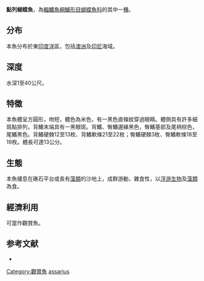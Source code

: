 {{Speciesbox
| name = 點列蝴蝶魚
| image = Chaetodon assarius RLS.jpg
| image_width = 250px
| status = LC
| status_system = IUCN3.1
| genus = Chaetodon
| species = assarius
| authority = [[Waite|Waite]], 1905
| synonyms = 
}}
'''點列蝴蝶魚'''，為[[輻鰭魚綱|輻鰭魚綱]][[鱸形目|鱸形目]][[蝴蝶魚科|蝴蝶魚科]]的其中一[[種|種]]。

==分布==
本魚分布於東[[印度洋|印度洋]]區，包括[[澳洲|澳洲]]及[[印尼|印尼]]海域。

==深度==
水深1至40公尺。

==特徵==
本魚體呈方圓形，吻短，體色為米色，有一黑色直條紋穿過眼睛。體側具有許多細斑點排列，背鰭末端具有一黑眼斑。背鰭、臀鰭邊緣黑色，臀鰭基部及尾柄棕色，尾鰭黑色。背鰭硬棘12至13枚、背鰭軟條21至22枚；臀鰭硬棘3枚、臀鰭軟條18至19枚。體長可達13公分。

==生態==
本魚棲息在礁石平台或長有[[藻類|藻類]]的沙地上，成群游動，雜食性，以[[浮游生物|浮游生物]]及[[藻類|藻類]]為食。

==經濟利用==
可當作觀賞魚。

==参考文献==
*{{FishBase_species|genus=Chaetodon|species=assarius|year=2011|month=12}}
{{Taxonbar|from=Q2330642}}

[[Category:觀賞魚|Category:觀賞魚]]
[[Category:蝴蝶魚屬|assarius]]